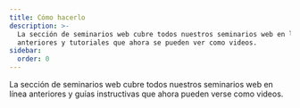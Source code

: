 ```yaml
---
title: Cómo hacerlo
description: >-
  La sección de seminarios web cubre todos nuestros seminarios web en línea
  anteriores y tutoriales que ahora se pueden ver como videos.
sidebar:
  order: 0
---
```


La sección de seminarios web cubre todos nuestros seminarios web en línea anteriores y guías instructivas que ahora pueden verse como videos.

<CloudinaryImage width="700" height="525" resize="scale" quality="best" alt="Muy pronto" src="academy/webinars" errorImage="noimage_opaque_nyrtl0.png" />

